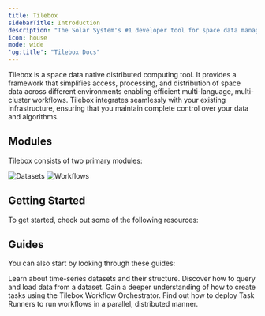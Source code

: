 ```yaml
---
title: Tilebox
sidebarTitle: Introduction
description: "The Solar System's #1 developer tool for space data management"
icon: house
mode: wide
'og:title': "Tilebox Docs"
---
```



Tilebox is a space data native distributed computing tool. It provides a framework that simplifies access, processing, and distribution of space data across different environments enabling efficient multi-language, multi-cluster workflows. Tilebox integrates seamlessly with your existing infrastructure, ensuring that you maintain complete control over your data and algorithms.

## Modules

Tilebox consists of two primary modules:

<CardGroup cols={3}>
  <HeroCard
    title="Datasets"
    description="A data access module with upstream integrations to space service providers, enabling instant data access for scientists through high-performance APIs and easy-to-use client SDKs."
    href="/datasets/introduction"
  >
    <img src="/assets/tilebox-datasets-hero.svg" alt="Datasets" />
  </HeroCard>
  <HeroCard
    title="Workflows"
    description="A parallel processing engine that offers intuitive creation of dynamic tasks as code, supporting effortless parallel execution across various compute environments, including on-premise and auto-scaling public cloud clusters."
    href="/workflows/introduction"
  >
    <img src="/assets/tilebox-workflows-hero.svg" alt="Workflows" />
  </HeroCard>
</CardGroup>

## Getting Started

To get started, check out some of the following resources:

<CardGroup cols={3}>
  <Card
    title="Tilebox Console"
    icon="terminal"
    href="/console"
    horizontal
  />
  <Card
    title="Create an API Key"
    icon="key"
    href="/authentication"
    horizontal
  />
  <Card
    title="Quickstart"
    icon="rocket"
    href="/quickstart"
    horizontal
  />
</CardGroup>

## Guides

You can also start by looking through these guides:

<CardGroup cols={2}>
  <Card
    title="Timeseries Datasets"
    icon="database"
    href="/datasets/introduction"
  >
    Learn about time-series datasets and their structure.
  </Card>
  <Card
    title="Loading Data"
    icon="download"
    href="/datasets/loading-data"
  >
    Discover how to query and load data from a dataset.
  </Card>
  <Card
    title="Create Tasks"
    icon="laptop-code"
    href="/workflows/concepts/tasks"
  >
    Gain a deeper understanding of how to create tasks using the Tilebox Workflow Orchestrator.
  </Card>
  <Card
    title="Setting up Task Runners"
    icon="circle-nodes"
    href="/workflows/concepts/task-runners">
    Find out how to deploy Task Runners to run workflows in a parallel, distributed manner.
  </Card>
</CardGroup>
